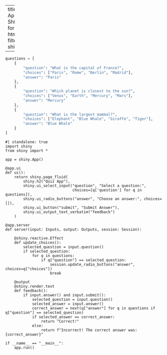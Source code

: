 
---
title: "Quiz App with ShinyLive"
format: html
filters:
  - shinylive

---


```python
questions = [
    {
        "question": "What is the capital of France?",
        "choices": ["Paris", "Rome", "Berlin", "Madrid"],
        "answer": "Paris"
    },
    {
        "question": "Which planet is closest to the sun?",
        "choices": ["Venus", "Earth", "Mercury", "Mars"],
        "answer": "Mercury"
    },
    {
        "question": "What is the largest mammal?",
        "choices": ["Elephant", "Blue Whale", "Giraffe", "Tiger"],
        "answer": "Blue Whale"
    }
]
```
```shinylive-python
#| standalone: true
import shiny
from shiny import *

app = shiny.App()

@app.ui
def ui():
    return shiny.page_fluid(
        shiny.h2("Quiz App"),
        shiny.ui_select_input("question", "Select a question:", 
                              choices=[q['question'] for q in questions]),
        shiny.ui_radio_buttons("answer", "Choose an answer:", choices=[]),
        shiny.ui_button("submit", "Submit Answer"),
        shiny.ui_output_text_verbatim("feedback")
    )

@app.server
def server(input: Inputs, output: Outputs, session: Session):
    
    @shiny.reactive.Effect
    def update_choices():
        selected_question = input.question()
        if selected_question:
            for q in questions:
                if q["question"] == selected_question:
                    session.update_radio_buttons("answer", choices=q["choices"])
                    break
    
    @output
    @shiny.render.text
    def feedback():
        if input.answer() and input.submit():
            selected_question = input.question()
            selected_answer = input.answer()
            correct_answer = next(q["answer"] for q in questions if q["question"] == selected_question)
            if selected_answer == correct_answer:
                return "Correct!"
            else:
                return f"Incorrect! The correct answer was: {correct_answer}"

if __name__ == "__main__":
    app.run()

```